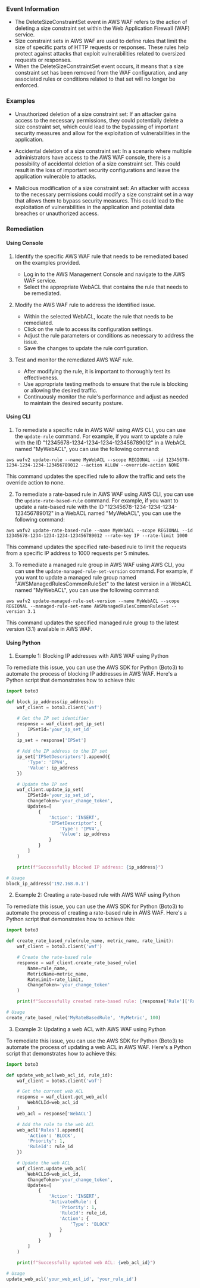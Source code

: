 
### Event Information

- The DeleteSizeConstraintSet event in AWS WAF refers to the action of deleting a size constraint set within the Web Application Firewall (WAF) service.
- Size constraint sets in AWS WAF are used to define rules that limit the size of specific parts of HTTP requests or responses. These rules help protect against attacks that exploit vulnerabilities related to oversized requests or responses.
- When the DeleteSizeConstraintSet event occurs, it means that a size constraint set has been removed from the WAF configuration, and any associated rules or conditions related to that set will no longer be enforced.


### Examples

- Unauthorized deletion of a size constraint set: If an attacker gains access to the necessary permissions, they could potentially delete a size constraint set, which could lead to the bypassing of important security measures and allow for the exploitation of vulnerabilities in the application.

- Accidental deletion of a size constraint set: In a scenario where multiple administrators have access to the AWS WAF console, there is a possibility of accidental deletion of a size constraint set. This could result in the loss of important security configurations and leave the application vulnerable to attacks.

- Malicious modification of a size constraint set: An attacker with access to the necessary permissions could modify a size constraint set in a way that allows them to bypass security measures. This could lead to the exploitation of vulnerabilities in the application and potential data breaches or unauthorized access.

### Remediation

#### Using Console

1. Identify the specific AWS WAF rule that needs to be remediated based on the examples provided.
   - Log in to the AWS Management Console and navigate to the AWS WAF service.
   - Select the appropriate WebACL that contains the rule that needs to be remediated.

2. Modify the AWS WAF rule to address the identified issue.
   - Within the selected WebACL, locate the rule that needs to be remediated.
   - Click on the rule to access its configuration settings.
   - Adjust the rule parameters or conditions as necessary to address the issue.
   - Save the changes to update the rule configuration.

3. Test and monitor the remediated AWS WAF rule.
   - After modifying the rule, it is important to thoroughly test its effectiveness.
   - Use appropriate testing methods to ensure that the rule is blocking or allowing the desired traffic.
   - Continuously monitor the rule's performance and adjust as needed to maintain the desired security posture.

#### Using CLI

1. To remediate a specific rule in AWS WAF using AWS CLI, you can use the `update-rule` command. For example, if you want to update a rule with the ID "12345678-1234-1234-1234-123456789012" in a WebACL named "MyWebACL", you can use the following command:

```
aws wafv2 update-rule --name MyWebACL --scope REGIONAL --id 12345678-1234-1234-1234-123456789012 --action ALLOW --override-action NONE
```

This command updates the specified rule to allow the traffic and sets the override action to none.

2. To remediate a rate-based rule in AWS WAF using AWS CLI, you can use the `update-rate-based-rule` command. For example, if you want to update a rate-based rule with the ID "12345678-1234-1234-1234-123456789012" in a WebACL named "MyWebACL", you can use the following command:

```
aws wafv2 update-rate-based-rule --name MyWebACL --scope REGIONAL --id 12345678-1234-1234-1234-123456789012 --rate-key IP --rate-limit 1000
```

This command updates the specified rate-based rule to limit the requests from a specific IP address to 1000 requests per 5 minutes.

3. To remediate a managed rule group in AWS WAF using AWS CLI, you can use the `update-managed-rule-set-version` command. For example, if you want to update a managed rule group named "AWSManagedRulesCommonRuleSet" to the latest version in a WebACL named "MyWebACL", you can use the following command:

```
aws wafv2 update-managed-rule-set-version --name MyWebACL --scope REGIONAL --managed-rule-set-name AWSManagedRulesCommonRuleSet --version 3.1
```

This command updates the specified managed rule group to the latest version (3.1) available in AWS WAF.

#### Using Python

1. Example 1: Blocking IP addresses with AWS WAF using Python

To remediate this issue, you can use the AWS SDK for Python (Boto3) to automate the process of blocking IP addresses in AWS WAF. Here's a Python script that demonstrates how to achieve this:

```python
import boto3

def block_ip_address(ip_address):
    waf_client = boto3.client('waf')

    # Get the IP set identifier
    response = waf_client.get_ip_set(
        IPSetId='your_ip_set_id'
    )
    ip_set = response['IPSet']

    # Add the IP address to the IP set
    ip_set['IPSetDescriptors'].append({
        'Type': 'IPV4',
        'Value': ip_address
    })

    # Update the IP set
    waf_client.update_ip_set(
        IPSetId='your_ip_set_id',
        ChangeToken='your_change_token',
        Updates=[
            {
                'Action': 'INSERT',
                'IPSetDescriptor': {
                    'Type': 'IPV4',
                    'Value': ip_address
                }
            }
        ]
    )

    print(f"Successfully blocked IP address: {ip_address}")

# Usage
block_ip_address('192.168.0.1')
```

2. Example 2: Creating a rate-based rule with AWS WAF using Python

To remediate this issue, you can use the AWS SDK for Python (Boto3) to automate the process of creating a rate-based rule in AWS WAF. Here's a Python script that demonstrates how to achieve this:

```python
import boto3

def create_rate_based_rule(rule_name, metric_name, rate_limit):
    waf_client = boto3.client('waf')

    # Create the rate-based rule
    response = waf_client.create_rate_based_rule(
        Name=rule_name,
        MetricName=metric_name,
        RateLimit=rate_limit,
        ChangeToken='your_change_token'
    )

    print(f"Successfully created rate-based rule: {response['Rule']['RuleId']}")

# Usage
create_rate_based_rule('MyRateBasedRule', 'MyMetric', 100)
```

3. Example 3: Updating a web ACL with AWS WAF using Python

To remediate this issue, you can use the AWS SDK for Python (Boto3) to automate the process of updating a web ACL in AWS WAF. Here's a Python script that demonstrates how to achieve this:

```python
import boto3

def update_web_acl(web_acl_id, rule_id):
    waf_client = boto3.client('waf')

    # Get the current web ACL
    response = waf_client.get_web_acl(
        WebACLId=web_acl_id
    )
    web_acl = response['WebACL']

    # Add the rule to the web ACL
    web_acl['Rules'].append({
        'Action': 'BLOCK',
        'Priority': 1,
        'RuleId': rule_id
    })

    # Update the web ACL
    waf_client.update_web_acl(
        WebACLId=web_acl_id,
        ChangeToken='your_change_token',
        Updates=[
            {
                'Action': 'INSERT',
                'ActivatedRule': {
                    'Priority': 1,
                    'RuleId': rule_id,
                    'Action': {
                        'Type': 'BLOCK'
                    }
                }
            }
        ]
    )

    print(f"Successfully updated web ACL: {web_acl_id}")

# Usage
update_web_acl('your_web_acl_id', 'your_rule_id')
```

